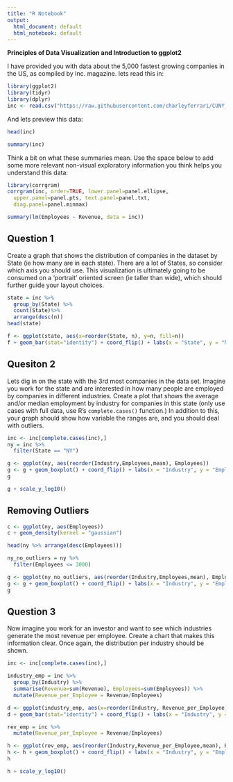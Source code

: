 ```yaml
---
title: "R Notebook"
output:
  html_document: default
  html_notebook: default
---
```


**Principles of Data Visualization and Introduction to ggplot2**

I have provided you with data about the 5,000 fastest growing companies in the US, as compiled by Inc. magazine. lets read this in:

```r
library(ggplot2)
library(tidyr)
library(dplyr)
inc <- read.csv("https://raw.githubusercontent.com/charleyferrari/CUNY_DATA_608/master/module1/Data/inc5000_data.csv", header= TRUE)
```

And lets preview this data:

```r
head(inc)
```

```r
summary(inc)
```

Think a bit on what these summaries mean. Use the space below to add some more relevant non-visual exploratory information you think helps you understand this data:

```r
library(corrgram)
corrgram(inc, order=TRUE, lower.panel=panel.ellipse,
  upper.panel=panel.pts, text.panel=panel.txt,
  diag.panel=panel.minmax)
```

```r
summary(lm(Employees ~ Revenue, data = inc))
```

## Question 1

Create a graph that shows the distribution of companies in the dataset by State (ie how many are in each state). There are a lot of States, so consider which axis you should use. This visualization is ultimately going to be consumed on a 'portrait' oriented screen (ie taller than wide), which should further guide your layout choices.

```r
state = inc %>%
  group_by(State) %>%
  count(State)%>%
  arrange(desc(n))
head(state)
```

```r
f <- ggplot(state, aes(x=reorder(State, n), y=n, fill=n))
f + geom_bar(stat="identity") + coord_flip() + labs(x = "State", y = "Number of Fastest Growing Companies")
```

## Quesiton 2

Lets dig in on the state with the 3rd most companies in the data set. Imagine you work for the state and are interested in how many people are employed by companies in different industries. Create a plot that shows the average and/or median employment by industry for companies in this state (only use cases with full data, use R's `complete.cases()` function.) In addition to this, your graph should show how variable the ranges are, and you should deal with outliers.

```r
inc <- inc[complete.cases(inc),]
ny = inc %>%
  filter(State == "NY")

g <- ggplot(ny, aes(reorder(Industry,Employees,mean), Employees))
g <- g + geom_boxplot() + coord_flip() + labs(x = "Industry", y = "Employees") 
g
```

```r
g + scale_y_log10()
```

## Removing Outliers

```r
c <- ggplot(ny, aes(Employees))
c + geom_density(kernel = "gaussian") 
```

```r
head(ny %>% arrange(desc(Employees)))
```


```r
ny_no_outliers = ny %>%
  filter(Employees <= 3000)

g <- ggplot(ny_no_outliers, aes(reorder(Industry,Employees,mean), Employees))
g <- g + geom_boxplot() + coord_flip() + labs(x = "Industry", y = "Employees") 
g
```

## Question 3

Now imagine you work for an investor and want to see which industries generate the most revenue per employee. Create a chart that makes this information clear. Once again, the distribution per industry should be shown.

```r
inc <- inc[complete.cases(inc),]

industry_emp = inc %>%
  group_by(Industry) %>%
  summarise(Revenue=sum(Revenue), Employees=sum(Employees)) %>%
  mutate(Revenue_per_Employee = Revenue/Employees)

d <- ggplot(industry_emp, aes(x=reorder(Industry, Revenue_per_Employee), y=Revenue_per_Employee, fill=Revenue_per_Employee))
d + geom_bar(stat="identity") + coord_flip() + labs(x = "Industry", y = "Number of Employees")
```

```r
rev_emp = inc %>%
  mutate(Revenue_per_Employee = Revenue/Employees)

h <- ggplot(rev_emp, aes(reorder(Industry,Revenue_per_Employee,mean), Revenue_per_Employee))
h <- h + geom_boxplot() + coord_flip() + labs(x = "Industry", y = "Employees") 
h
```

```r
h + scale_y_log10()
```

